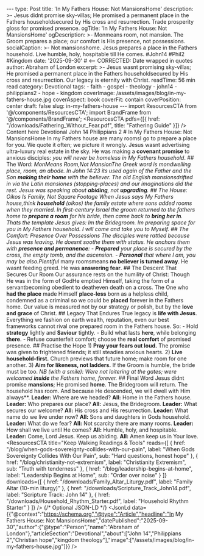 --- type: Post title: 'In My Fathers House: Not MansionsHome' description: >- Jesus didnt promise sky-villas; He promised a permanent place in the Fathers householdsecured by His cross and resurrection. Trade prosperity gloss for promised presence. ogTitle: 'In My Fathers House: Not MansionsHome' ogDescription: >- Monmeans room, not mansion. The Groom prepares a place; our comfort is His presence, not possessions. socialCaption: >- Not mansionshome. Jesus prepares a place in the Fathers household. Live humble, holy, hospitable till He comes. #John14 #Phil2 #Kingdom date: '2025-09-30' # <-- CORRECTED: Date wrapped in quotes author: Abraham of London excerpt: >- Jesus wasnt promising sky-villas; He promised a permanent place in the Fathers householdsecured by His cross and resurrection. Our legacy is eternity with Christ. readTime: 56 min read category: Devotional tags: - faith - gospel - theology - john14 - philippians2 - hope - kingdom coverImage: /assets/images/blog/in-my-fathers-house.jpg coverAspect: book coverFit: contain coverPosition: center draft: false slug: in-my-fathers-house --- import ResourcesCTA from '@/components/ResourcesCTA'; import BrandFrame from '@/components/BrandFrame'; <ResourcesCTA pdfs={[{ href: "/downloads/Fathering_Without_Fear.pdf", title: "Fathering Guide" }]} /> <BrandFrame title="Legacy Tips" subtitle="Key Advice"> Content here </BrandFrame> <HeroEyebrow>Devotional John 14 Philippians 2</HeroEyebrow> # In My Fathers House: Not MansionsHome <Verse cite="John 14:2"> In my Fathers house are many roomsI go to prepare a place for you. </Verse> We quote it often; we picture it wrongly. Jesus wasnt advertising ultra-luxury real estate in the sky. He was making a **covenant promise** to anxious disciples: *you will never be homeless in My Fathers household*. <Rule /> ## The Word: *MonMeans Room,Not MansionThe Greek word is **mondwelling place, room, an abode*. In John 14:23 its used again of the Father and the Son **making their home** with the believer. The old English mansionsdrifted in via the Latin *mansiones* (stopping-places) and our imaginations did the rest. <PullLine> Jesus was speaking about **abiding**, not **upgrading**. </PullLine> <Rule /> ## The House: *Oikos* Is Family, Not Square Footage When Jesus says My Fathers house,think **household** (*oikos*) the family estate where sons added rooms when they married. In first-century Israel the groom returned to the fathers home to **prepare a room** for his bride, then came back to **bring her in**. Thats the template Jesus gives: <PullLine subtle> *Im the Bridegroom. Im preparing space for you in My Fathers household. I will come and take you to Myself.* </PullLine> <Rule /> ## The Comfort: Presence Over Possessions The disciples were rattled because Jesus was leaving. He doesnt soothe them with status. He anchors them with **presence and permanence**: - **Prepared** your place is secured by the cross, the empty tomb, and the ascension. - **Personal** that where I am, you may be also.Plentiful** many roomsmeans **no believer is turned away**. He wasnt feeding greed. He was **answering fear**. <Rule /> ## The Descent That Secures Our Room Our assurance rests on the humility of Christ: <Verse cite="Philippians 2:511"> Though He was in the form of GodHe emptied Himself, taking the form of a servantbecoming obedient to deatheven death on a cross. </Verse> The One who **had the place** made Himself **place-less** born as a helpless child, condemned as a criminal so we could be **placed** forever in the Fathers home. Our value is measured not by our strategy or polish, but by the **love and grace** of Christ. <Rule /> ## Legacy That Endures <PullLine> True legacy is **life with Jesus**. Everything we fashion on earth wealth, reputation, even our best frameworks cannot rival one prepared room in the Fathers house. </PullLine> So: - Hold **strategy** lightly and **Saviour** tightly. - Build what lasts **here**, while belonging **there**. - Refuse counterfeit comfort; choose the **real comfort** of promised presence. <Rule /> ## Practise the Hope <Note tone="key" title="A Simple Rule (Weekly)"> 1) **Pray your fears out loud.** The promise was given to frightened friends; it still steadies anxious hearts. 2) **Live household-first.** Church previews that future home; make room for one another. 3) **Aim for likeness, not ladders.** If the Groom is humble, the bride must be too. </Note> <PullLine subtle> *NB (with a smile): Were not loitering at the gates; were welcomed **inside** the Fathers home, forever.* </PullLine> <Rule /> ## Final Word Jesus didnt promise **mansions**; He promised **home**. The Bridegroom will return. The household has room. And because He descended, we will dwell with Him always**. <Note tone="key" title="Small Group Liturgy (6090s)"> **Leader:** Where are we headed? **All:** Home in the Fathers house. **Leader:** Who prepares our place? **All:** Jesus, the Bridegroom. **Leader:** What secures our welcome? **All:** His cross and His resurrection. **Leader:** What name do we live under now? **All:** Sons and daughters in Gods household. **Leader:** What do we fear? **All:** Not scarcity there are many rooms. **Leader:** How shall we live until He comes? **All:** Humble, holy, and hospitable. **Leader:** Come, Lord Jesus. Keep us abiding. **All:** Amen keep us in Your love. </Note> <ResourcesCTA title="Keep Walking Readings & Tools" reads={[ { href: "/blog/when-gods-sovereignty-collides-with-our-pain", label: "When Gods Sovereignty Collides With Our Pain", sub: "Hard questions, honest hope" }, { href: "/blog/christianity-not-extremism", label: "Christianity Extremism", sub: "Truth with tenderness" }, { href: "/blog/leadership-begins-at-home", label: "Leadership Begins at Home", sub: "Order over noise" } ]} downloads={[ { href: "/downloads/Family_Altar_Liturgy.pdf", label: "Family Altar (10-min liturgy)" }, { href: "/downloads/Scripture_Track_John14.pdf", label: "Scripture Track: John 14" }, { href: "/downloads/Household_Rhythm_Starter.pdf", label: "Household Rhythm Starter" } ]} /> <ShareRow text="Not mansionshome. Jesus prepares a room in the Fathers household. Presence over possessions; hope over hurry." hashtags="John14,Philippians2,Devotional,Kingdom" /> {/* Optional JSON-LD */} <JsonLd data={{"@context":"https://schema.org","@type":"Article","headline":"In My Fathers House: Not MansionsHome","datePublished":"2025-09-30","author":{"@type":"Person","name":"Abraham of London"},"articleSection":"Devotional","about":["John 14","Philippians 2","Christian hope","kingdom theology"],"image":["/assets/images/blog/in-my-fathers-house.jpg"]}} />


